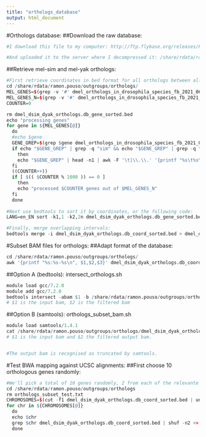 ```yaml
---
title: "orthologs_database"
output: html_document
---
```


#Orthologs database:
##Download the raw database:
```R

#I download this file to my computer: http://ftp.flybase.org/releases/FB2021_06/precomputed_files/orthologs/dmel_orthologs_in_drosophila_species_fb_2021_06.tsv.gz

#And uploaded it to the server where I decompressed it: /share/rdata/ramon.pouso/outgroups/orthologs/dmel_orthologs_in_drosophila_species_fb_2021_06.tsv

```

##Retrieve mel-sim and mel-yak orthologs:
```R

#First retrieve coordinates in bed format for all orthologs between all 3 species (melanogaster, simulans and yakuba).
cd /share/rdata/ramon.pouso/outgroups/orthologs/
MEL_GENES=$(grep -v '#' dmel_orthologs_in_drosophila_species_fb_2021_06.tsv | cut -f1 | uniq)
MEL_GENES_N=$(grep -v '#' dmel_orthologs_in_drosophila_species_fb_2021_06.tsv | cut -f1 | uniq | wc -l)
COUNTER=0

rm dmel_dsim_dyak_orthologs.db_gene_sorted.bed
echo "processing genes"
for gene in ${MEL_GENES[@]}
  do
  #echo $gene
  GENE_GREP=$(grep $gene dmel_orthologs_in_drosophila_species_fb_2021_06.tsv)
  if echo "$GENE_GREP" | grep -q "sim" && echo "$GENE_GREP" | grep -q "yak" 
    then
    echo "$GENE_GREP" | head -n1 | awk -F '\t|\\.\\.' '{printf "%s\t%s\t%s\t%s\n", $3,$4,$5,$2}' >> dmel_dsim_dyak_orthologs.db_gene_sorted.bed
  fi
  ((COUNTER++))
  if [ $(( $COUNTER % 1000 )) == 0 ]
    then
    echo "processed $COUNTER genes out of $MEL_GENES_N"
  fi
  done
  
#Next use bedtools to sort it by coordinates, or the following code:
LANG=en_EN sort -k1,1 -k2,2n dmel_dsim_dyak_orthologs.db_gene_sorted.bed > dmel_dsim_dyak_orthologs.db_coord_sorted.bed

#Finally, merge overlapping intervals:
bedtools merge -i dmel_dsim_dyak_orthologs.db_coord_sorted.bed > dmel_dsim_dyak_orthologs.db_coord_sorted_merged.bed

```

#Subset BAM files for orthologs:
##Adapt format of the database:
```R

cd /share/rdata/ramon.pouso/outgroups/orthologs/
awk '{printf "%s:%s-%s\n", $1,$2,$3}' dmel_dsim_dyak_orthologs.db_coord_sorted.bed > dmel_dsim_dyak_orthologs.db_coord_sorted.txt

```

##Option A (bedtools): intersect_orthologs.sh
```R

module load gcc/7.2.0 
module add gcc/7.2.0
bedtools intersect -abam $1 -b /share/rdata/ramon.pouso/outgroups/orthologs/dmel_dsim_dyak_orthologs.db_coord_sorted.bed > $2
# $1 is the input bam, $2 is the filtered bam

```

##Option B (samtools): orthologs_subset_bam.sh
```R

module load samtools/1.4.1
cat /share/rdata/ramon.pouso/outgroups/orthologs/dmel_dsim_dyak_orthologs.db_coord_sorted.txt | xargs samtools view -b $1 > $2
# $1 is the input bam and $2 the filtered output bam.


#The output bam is recognised as truncated by samtools.

```

#Test BWA mapping against UCSC alignments:
##First choose 10 orthologous genes randomly:
```R

#We'll pick a total of 10 genes randomly, 2 from each of the relevante chromosomes (2L, 2R, 3L, 3R, X).
cd /share/rdata/ramon.pouso/outgroups/orthologs
rm orthologs_subset_test.txt
CHROMOSOMES=$(cut -f1 dmel_dsim_dyak_orthologs.db_coord_sorted.bed | uniq | egrep '2|3|X')
for chr in ${CHROMOSOMES[@]}
  do
  echo $chr
  grep $chr dmel_dsim_dyak_orthologs.db_coord_sorted.bed | shuf -n2 >> orthologs_subset_test.txt
  done

```


